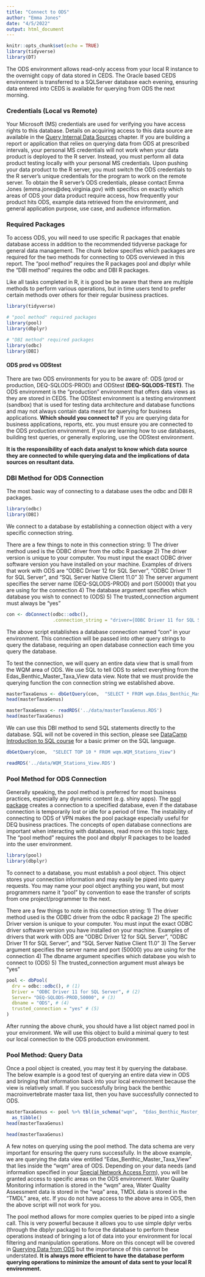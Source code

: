 ```yaml
---
title: "Connect to ODS"
author: "Emma Jones"
date: "4/5/2022"
output: html_document
---
```


```r
knitr::opts_chunk$set(echo = TRUE)
library(tidyverse)
library(DT)
```

The ODS environment allows read-only access from your local R instance to the overnight copy of data stored in CEDS. The Oracle based CEDS environment is transferred to a SQLServer database each evening, ensuring data entered into CEDS is available for querying from ODS the next morning. 

### Credentials (Local vs Remote)

Your Microsoft (MS) credentials are used for verifying you have access rights to this database. Details on acquiring access to this data source are available in the [Query Internal Data Sources](#queryInternalDataSource) chapter. If you are building a report or application that relies on querying data from ODS at prescribed intervals, your personal MS credentials will not work when your data product is deployed to the R server. Instead, you must perform all data product testing locally with your personal MS credentials. Upon pushing your data product to the R server, you must switch the ODS credentials to the R server's unique credentials for the program to work on the remote server. To obtain the R server's ODS credentials, please contact Emma Jones (emma.jones@deq.virginia.gov) with specifics on exactly which areas of ODS your data product require access, how frequently your product hits ODS, example data retrieved from the environment, and general application purpose, use case, and audience information. 

### Required Packages

To access ODS, you will need to use specific R packages that enable database access in addition to the recommended tidyverse package for general data management. The chunk below specifies which packages are required for the two methods for connecting to ODS overviewed in this report. The "pool method" requires the R packages pool and dbplyr while the "DBI method" requires the odbc and DBI R packages.

Like all tasks completed in R, it is good be be aware that there are multiple methods to perform various operations, but in time users tend to prefer certain methods over others for their regular business practices. 

```r
library(tidyverse)

# "pool method" required packages
library(pool)
library(dbplyr)

# "DBI method" required packages
library(odbc)
library(DBI)
```

#### ODS prod vs ODStest

There are two ODS environments for you to be aware of: ODS (prod or production, DEQ-SQLODS-PROD) and ODStest **(DEQ-SQLODS-TEST)**. The ODS environment is the "production" environment that offers data views as they are stored in CEDS. The ODStest environment is a testing environment (sandbox) that is used for testing data architecture and database functions and may not always contain data meant for querying for business applications. **Which should you connect to?** If you are querying data for business applications, reports, etc. you must ensure you are connected to the ODS production environment. If you are learning how to use databases, building test queries, or generally exploring, use the ODStest environment. 

**It is the responsibility of each data analyst to know which data source they are connected to while querying data and the implications of data sources on resultant data.**

### DBI Method for ODS Connection

The most basic way of connecting to a database uses the odbc and DBI R packages. 

```r
library(odbc)
library(DBI)
```

We connect to a database by establishing a connection object with a very specific connection string. 

There are a few things to note in this connection string:
1) The driver method used is the ODBC driver from the odbc R package
2) The driver version is unique to your computer. You must input the exact ODBC driver software version you have installed on your machine. Examples of drivers that work with ODS are "ODBC Driver 12 for SQL Server", "ODBC Driver 11 for SQL Server", and "SQL Server Native Client 11.0"
3) The server argument specifies the server name (DEQ-SQLODS-PROD) and port (50000) that you are using for the connection
4) The database argument specifies which database you wish to connect to (ODS)
5) The trusted_connection argument must always be "yes"


```r
con <- dbConnect(odbc::odbc(), 
                 .connection_string = "driver={ODBC Driver 11 for SQL Server};server={DEQ-SQLODS-PROD,50000};database={ODS};trusted_connection=yes")
```

The above script establishes a database connection named "con" in your environment. This connection will be passed into other query strings to query the database, requiring an open database connection each time you query the database. 


To test the connection, we will query an entire data view that is small from the WQM area of ODS. We use SQL to tell ODS to select everything from the Edas_Benthic_Master_Taxa_View data view. Note that we must provide the querying function the con connection string we established above. 

```r
masterTaxaGenus <- dbGetQuery(con,  "SELECT * FROM wqm.Edas_Benthic_Master_Taxa_View")
head(masterTaxaGenus)
```

```r
masterTaxaGenus <- readRDS('../data/masterTaxaGenus.RDS')
head(masterTaxaGenus)
```

We can use this DBI method to send SQL statements directly to the database. SQL will not be covered in this section, please see [DataCamp Introduction to SQL course](https://www.datacamp.com/courses/introduction-to-sql) for a basic primer on the SQL language. 

```r
dbGetQuery(con,  "SELECT TOP 10 * FROM wqm.WQM_Stations_View")
```

```r
readRDS('../data/WQM_Stations_View.RDS') 
```


### Pool Method for ODS Connection

Generally speaking, the pool method is preferred for most business practices, especially any dynamic content (e.g. shiny apps). The [pool package](https://db.rstudio.com/r-packages/pool/) creates a connection to a specified database, even if the database connection is temporarily lost or idle for a period of time. The instability of connecting to ODS of VPN makes the pool package especially useful for DEQ business practices. The concepts of open database connections are important when interacting with databases, read more on this topic [here](https://db.rstudio.com/r-packages/pool/). The "pool method" requires the pool and dbplyr R packages to be loaded into the user environment.

```r
library(pool)
library(dbplyr)
```

To connect to a database, you must establish a pool object. This object stores your connection information and may easily be piped into query requests. You may name your pool object anything you want, but most programmers name it "pool" by convention to ease the transfer of scripts from one project/programmer to the next.

There are a few things to note in this connection string:
1) The driver method used is the ODBC driver from the odbc R package
2) The specific Driver version is unique to your computer. You must input the exact ODBC driver software version you have installed on your machine. Examples of drivers that work with ODS are "ODBC Driver 12 for SQL Server", "ODBC Driver 11 for SQL Server", and "SQL Server Native Client 11.0"
3) The Server argument specifies the server name and port (50000) you are using for the connection
4) The dbname argument specifies which database you wish to connect to (ODS)
5) The trusted_connection argument must always be "yes"

```r
pool <- dbPool(
  drv = odbc::odbc(), # (1)
  Driver = "ODBC Driver 11 for SQL Server", # (2)
  Server= "DEQ-SQLODS-PROD,50000", # (3)
  dbname = "ODS", # (4)
  trusted_connection = "yes" # (5)
)
```

After running the above chunk, you should have a list object named pool in your environment. We will use this object to build a minimal query to test our local connection to the ODS production environment. 


### Pool Method: Query Data

Once a pool object is created, you may test it by querying the database. The below example is a good test of querying an entire data view in ODS and bringing that information back into your local environment because the view is relatively small. If you successfully bring back the benthic macroinvertebrate master taxa list, then you have successfully connected to ODS. 

```r
masterTaxaGenus <- pool %>% tbl(in_schema("wqm",  "Edas_Benthic_Master_Taxa_View")) %>%
  as_tibble()
head(masterTaxaGenus)
```

```r
head(masterTaxaGenus)
```

A few notes on querying using the pool method. The data schema are very important for ensuring the query runs successfully. In the above example, we are querying the data view entitled "Edas_Benthic_Master_Taxa_View" that lies inside the "wqm" area of ODS. Depending on your data needs (and information specified in your [Special Network Access Form](https://deqnet.deq.virginia.gov/programs/admin/ois/forms/documents/Special_Network_Access_Request_Form.pdf)), you will be granted access to specific areas on the ODS environment. Water Quality Monitoring information is stored in the "wqm" area, Water Quality Assessment data is stored in the "wqa" area, TMDL data is stored in the "TMDL" area, etc. If you do not have access to the above area in ODS, then the above script will not work for you. 

The pool method allows for more complex queries to be piped into a single call. This is very powerful because it allows you to use simple dplyr verbs (through the dbplyr package) to force the database to perform these operations instead of bringing a lot of data into your environment for local filtering and manipulation operations. More on this concept will be covered in [Querying Data from ODS](#queryDataFromODS) but the importance of this cannot be understated. **It is always more efficient to have the database perform querying operations to minimize the amount of data sent to your local R environment.**  